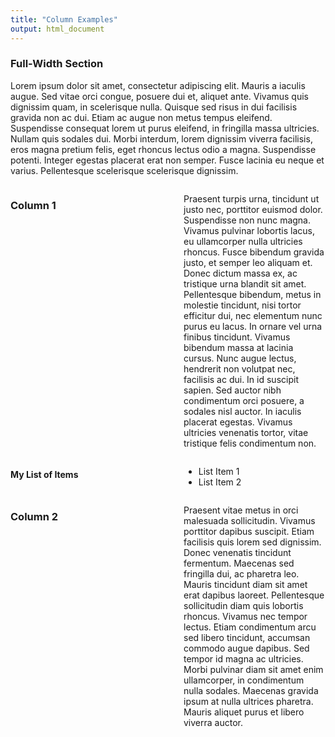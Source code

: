 ```yaml
---
title: "Column Examples"
output: html_document
---
```


### Full-Width Section

Lorem ipsum dolor sit amet, consectetur adipiscing elit. Mauris a iaculis augue. Sed vitae orci congue, posuere dui et, aliquet ante. Vivamus quis dignissim quam, in scelerisque nulla. Quisque sed risus in dui facilisis gravida non ac dui. Etiam ac augue non metus tempus eleifend. Suspendisse consequat lorem ut purus eleifend, in fringilla massa ultricies. Nullam quis sodales dui. Morbi interdum, lorem dignissim viverra facilisis, eros magna pretium felis, eget rhoncus lectus odio a magna. Suspendisse potenti. Integer egestas placerat erat non semper. Fusce lacinia eu neque et varius. Pellentesque scelerisque scelerisque dignissim.


:::: {style="display: grid; grid-template-columns: 1fr 1fr; grid-column-gap: 50px;"}

::: {}

### Column 1

Praesent turpis urna, tincidunt ut justo nec, porttitor euismod dolor. Suspendisse non nunc magna. Vivamus pulvinar lobortis lacus, eu ullamcorper nulla ultricies rhoncus. Fusce bibendum gravida justo, et semper leo aliquam et. Donec dictum massa ex, ac tristique urna blandit sit amet. Pellentesque bibendum, metus in molestie tincidunt, nisi tortor efficitur dui, nec elementum nunc purus eu lacus. In ornare vel urna finibus tincidunt. Vivamus bibendum massa at lacinia cursus. Nunc augue lectus, hendrerit non volutpat nec, facilisis ac dui. In id suscipit sapien. Sed auctor nibh condimentum orci posuere, a sodales nisl auctor. In iaculis placerat egestas. Vivamus ultricies venenatis tortor, vitae tristique felis condimentum non.

#### My List of Items

* List Item 1
* List Item 2

:::

::: {}

### Column 2

Praesent vitae metus in orci malesuada sollicitudin. Vivamus porttitor dapibus suscipit. Etiam facilisis quis lorem sed dignissim. Donec venenatis tincidunt fermentum. Maecenas sed fringilla dui, ac pharetra leo. Mauris tincidunt diam sit amet erat dapibus laoreet. Pellentesque sollicitudin diam quis lobortis rhoncus. Vivamus nec tempor lectus. Etiam condimentum arcu sed libero tincidunt, accumsan commodo augue dapibus. Sed tempor id magna ac ultricies. Morbi pulvinar diam sit amet enim ullamcorper, in condimentum nulla sodales. Maecenas gravida ipsum at nulla ultrices pharetra. Mauris aliquet purus et libero viverra auctor.

:::

::::
